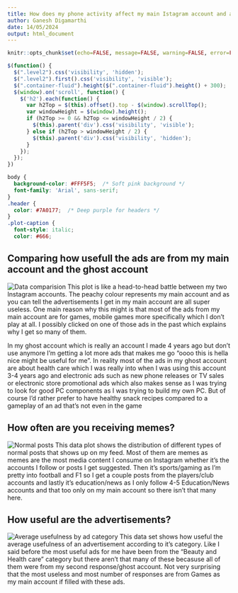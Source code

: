 ---
title: How does my phone activity affect my main Istagram account and a ghost account.
author: Ganesh Digamarthi
date: 14/05/2024
output: html_document
---

<script src="https://code.jquery.com/jquery-3.7.1.min.js" integrity="sha256-/JqT3SQfawRcv/BIHPThkBvs0OEvtFFmqPF/lYI/Cxo=" crossorigin="anonymous"></script>

```{r setup, include=FALSE}
knitr::opts_chunk$set(echo=FALSE, message=FALSE, warning=FALSE, error=FALSE)
```

```{js}
$(function() {
  $(".level2").css('visibility', 'hidden');
  $(".level2").first().css('visibility', 'visible');
  $(".container-fluid").height($(".container-fluid").height() + 300);
  $(window).on('scroll', function() {
    $('h2').each(function() {
      var h2Top = $(this).offset().top - $(window).scrollTop();
      var windowHeight = $(window).height();
      if (h2Top >= 0 && h2Top <= windowHeight / 2) {
        $(this).parent('div').css('visibility', 'visible');
      } else if (h2Top > windowHeight / 2) {
        $(this).parent('div').css('visibility', 'hidden');
      }
    });
  });
})
```

```{css}
body {
  background-color: #FFF5F5;  /* Soft pink background */
  font-family: 'Arial', sans-serif;
}
.header {
  color: #7A0177;  /* Deep purple for headers */
}
.plot-caption {
  font-style: italic;
  color: #666;
```

## Comparing how usefull the ads are from my main account and the ghost account

![Data comparision](C:/Users/nagak/Documents/Stat220/Project 4/barplot.png)
This plot is like a head-to-head battle between my two Instagram accounts. The peachy colour represents my main account and as you can tell the advertisements I get in my main account are all super useless. One main reason why this might is that most of the ads from my main account are for games, mobile games more specifically which I don't play at all. I possibly clicked on one of those ads in the past which explains why I get so many of them.

In my ghost account which is really an account I made 4 years ago but don't use anymore I'm getting a lot more ads that makes me go "oooo this is hella nice might be useful for me". In reality most of the ads in my ghost account are about health care which I was really into when I was using this account 3-4 years ago and electronic ads such as new phone releases or TV sales or electronic store promotional ads which also makes sense as I was trying to look for good PC components as I was trying to build my own PC. But of course I'd rather prefer to have healthy snack recipes compared to a gameplay of an ad that's not even in the game  


## How often are you receiving memes?

![Normal posts](C:/Users/nagak/Documents/Stat220/Project 4/instagram_compare.gif)
This data plot shows the distribution of different types of normal posts that shows up on my feed. Most of them are memes as memes are the most media content I consume on Instagram whether it's the accounts I follow or posts I get suggested. Then it's sports/gaming as I'm pretty into football and F1 so I get a couple posts from the players/club accounts and lastly it's education/news as I only follow 4-5 Education/News accounts and that too only on my main account so there isn't that many here.

## How useful are the advertisements?

![Average usefulness by ad category](C:/Users/nagak/Documents/Stat220/Project 4/point_plot.png)
This data set shows how useful the average usefulness of an advertisement according to it's category. Like I said before the most useful ads for me have been from the "Beauty and Health care" category but there aren't that many of these becasuse all of them were from my second response/ghost account. Not very surprising that the most useless and most number of responses are from Games as my main account if filled with these ads.




